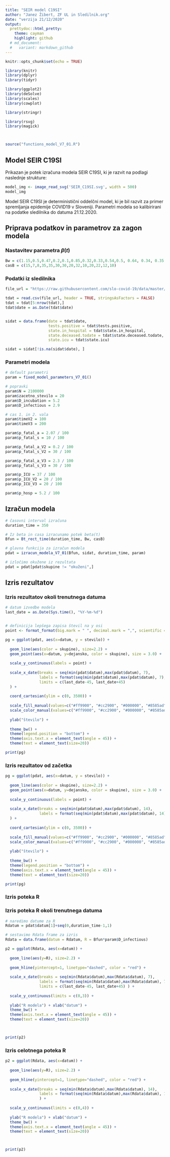 ```yaml
---
title: "SEIR model C19SI"
author: "Janez Žibert, ZF UL in Sledilnik.org"
date: "verzija 21/12/2020"
output: 
  prettydoc::html_pretty:
    theme: cayman
    highlight: github
  # md_document:
  #   variant: markdown_github
---
```


```r
knitr::opts_chunk$set(echo = TRUE)

library(knitr)
library(dplyr)
library(tidyr)

library(ggplot2)
library(deSolve) 
library(scales)
library(cowplot)

library(stringr)

library(rsvg)
library(magick)



source("functions_model_V7_01.R")


```

## Model SEIR C19SI

Prikazan je potek izračuna modela SEIR C19SI, ki je razvit na podlagi naslednje strukture:

```r

model_img <- image_read_svg('SEIR_C19SI.svg', width = 500)
model_img

```

Model SEIR C19SI je deterministični oddelčni model, ki je bil razvit za primer spremljanja epidemije COVID19 v Sloveniji. 
Parametri modela so kalibirirani na podatke sledilnika do datuma 21.12.2020.



## Priprava podatkov in parametrov za zagon modela

### Nastavitev parametra $\beta(t)$

```r

Bw = c(1.15,0.5,0.47,0.2,0.1,0.85,0.32,0.33,0.54,0.5, 0.64, 0.34, 0.35, 0.34)
casB = c(15,7,8,35,35,30,30,20,32,10,20,22,12,10)

```

### Podatki iz sledilnika

```r

file_url = "https://raw.githubusercontent.com/slo-covid-19/data/master/csv/stats.csv"

tdat = read.csv(file_url, header = TRUE, stringsAsFactors = FALSE)
tdat = tdat[5:nrow(tdat),]
tdat$date = as.Date(tdat$date)


sidat = data.frame(date = tdat$date, 
                   tests.positive = tdat$tests.positive,
                   state.in_hospital = tdat$state.in_hospital, 
                   state.deceased.todate = tdat$state.deceased.todate,
                   state.icu = tdat$state.icu)

sidat = sidat[!is.na(sidat$date), ]

```

### Parametri modela 

```r

# default parametri
param = fixed_model_parameters_V7_01()

# popravki
param$N = 2100000
param$zacetno_stevilo = 20
param$D_incubation = 5.2
param$D_infectious = 2.9

# cas 1. in 2. vala
param$timeV2 = 100
param$timeV3 = 200

param$p_fatal_a = 2.07 / 100
param$p_fatal_s = 10 / 100

param$p_fatal_a_V2 = 0.2 / 100
param$p_fatal_s_V2 = 30 / 100

param$p_fatal_a_V3 = 2.3 / 100
param$p_fatal_s_V3 = 30 / 100

param$p_ICU = 37 / 100
param$p_ICU_V2 = 20 / 100
param$p_ICU_V3 = 20 / 100

param$p_hosp = 5.2 / 100

```

## Izračun modela

```r

# časovni interval izračuna
duration_time = 350

# Iz beta in casa izracunamo potek beta(t)
Bfun = Bt_rect_time(duration_time, Bw, casB)

# glavna funkcija za izračun modela
pdat = izracun_modela_V7_01(Bfun, sidat, duration_time, param)

# izločimo okužene iz rezultata
pdat = pdat[pdat$skupine != "okuženi",]
```


## Izris rezultatov

### Izris rezultatov okoli trenutnega datuma 

```r

# datum izvedbe modela
last_date = as.Date(Sys.time(), "%Y-%m-%d")


# definicija lepšega zapisa števil na y osi
point <- format_format(big.mark = " ", decimal.mark = ",", scientific = FALSE)

pg = ggplot(pdat, aes(x=datum, y = stevilo)) +
  
  geom_line(aes(color = skupine), size=2.2) +
  geom_point(aes(x=datum, y=dejansko, color = skupine), size = 3.0) +
  
  scale_y_continuous(labels = point) +
  
  scale_x_date(breaks = seq(min(pdat$datum),max(pdat$datum), 7),
               labels = format(seq(min(pdat$datum),max(pdat$datum), 7), "%m-%d"),
               limits = c(last_date-45, last_date+45)
  ) +
  
  coord_cartesian(ylim = c(0, 3500)) +
  
  scale_fill_manual(values=c("#ff9900", "#cc2900", "#000000", "#8585ad")) + 
  scale_color_manual(values=c("#ff9900", "#cc2900", "#000000", "#8585ad")) +
  
  ylab("število") +
  
  theme_bw() +
  theme(legend.position = "bottom") + 
  theme(axis.text.x = element_text(angle = 45)) +
  theme(text = element_text(size=20)) 

print(pg)
```


### Izris rezultatov od začetka  

```r


pg = ggplot(pdat, aes(x=datum, y = stevilo)) +
  
  geom_line(aes(color = skupine), size=2.2) +
  geom_point(aes(x=datum, y=dejansko, color = skupine), size = 3.0) +
  
  scale_y_continuous(labels = point) +
  
  scale_x_date(breaks = seq(min(pdat$datum),max(pdat$datum), 14),
               labels = format(seq(min(pdat$datum),max(pdat$datum), 14), "%m-%d")
  ) +
  
  coord_cartesian(ylim = c(0, 3500)) +
  
  scale_fill_manual(values=c("#ff9900", "#cc2900", "#000000", "#8585ad")) + 
  scale_color_manual(values=c("#ff9900", "#cc2900", "#000000", "#8585ad")) +
  
  ylab("število") +
  
  theme_bw() +
  theme(legend.position = "bottom") + 
  theme(axis.text.x = element_text(angle = 45)) +
  theme(text = element_text(size=20)) 

print(pg)
```


### Izris poteka R


### Izris poteka R okoli trenutnega datuma 

```r

# naredimo datume za R
Rdatum = pdat$datum[1]+seq(0,duration_time-1,1)

# sestavimo Rdata frame za izris
Rdata = data.frame(datum = Rdatum, R = Bfun*param$D_infectious)

p2 = ggplot(Rdata, aes(x=datum)) +
  
  geom_line(aes(y=R), size=2.2) +
  
  geom_hline(yintercept=1, linetype="dashed", color = "red") +
  
  scale_x_date(breaks = seq(min(Rdata$datum),max(Rdata$datum), 7),
               labels = format(seq(min(Rdata$datum),max(Rdata$datum), 7), "%m-%d"),
               limits = c(last_date-45, last_date+45) ) +
               
  scale_y_continuous(limits = c(0,3)) +
  
  ylab("R modela") + xlab("datum") +
  theme_bw() +
  theme(axis.text.x = element_text(angle = 45)) +
  theme(text = element_text(size=20))



print(p2)

```


### Izris celotnega poteka R

```r


p2 = ggplot(Rdata, aes(x=datum)) +
  
  geom_line(aes(y=R), size=2.2) +
  
  geom_hline(yintercept=1, linetype="dashed", color = "red") +
  
  scale_x_date(breaks = seq(min(Rdata$datum),max(Rdata$datum), 14),
               labels = format(seq(min(Rdata$datum),max(Rdata$datum), 14), "%m-%d")
               ) +
               
  scale_y_continuous(limits = c(0,4)) +
  
  ylab("R modela") + xlab("datum") +
  theme_bw() +
  theme(axis.text.x = element_text(angle = 45)) +
  theme(text = element_text(size=20))



print(p2)

```
